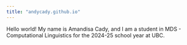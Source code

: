 ```yaml
---
title: "andycady.github.io"
---
```


Hello world! My name is Amandisa Cady, and I am a student in MDS - Computational Linguistics for the 2024-25 school year at UBC. 
